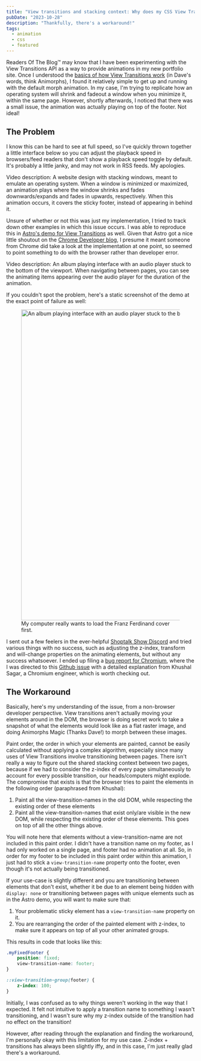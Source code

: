 ---
title: "View transitions and stacking context: Why does my CSS View Transition ignore z-index?"
pubDate: "2023-10-28"
description: "Thankfully, there's a workaround!"
tags:
  - animation
  - css
  - featured
---


Readers Of The Blog™ may know that I have been experimenting with the View Transitions API as a way to provide animations in my new portfolio site. Once I understood the [basics of how View Transitions work](https://daverupert.com/2023/05/getting-started-view-transitions/) (in Dave's words, think Animorphs), I found it relatively simple to get up and running with the default morph animation. In my case, I'm trying to replicate how an operating system will shrink and fadeout a window when you minimize it, within the same page. However, shortly afterwards, I noticed that there was a small issue, the animation was actually playing on top of the footer. Not ideal!

## The Problem

I know this can be hard to see at full speed, so I've quickly thrown together a little interface below so you can adjust the playback speed in browsers/feed readers that don't show a playback speed toggle by default. It's probably a little janky, and may not work in RSS feeds. My apologies.

<VideoPlayback
	aspectRatio="372 / 664"
	source="https://res.cloudinary.com/nicchan/video/upload/v1698457267/view-transitions.mp4">
	Video description: A website design with stacking windows, meant to emulate an
	operating system. When a window is minimized or maximized, an animation plays
	where the window shrinks and fades downwards/expands and fades in upwards,
	respectively. When this animation occurs, it covers the sticky footer, instead
	of appearing in behind it.
</VideoPlayback>

Unsure of whether or not this was just my implementation, I tried to track down other examples in which this issue occurs. I was able to reproduce this in [Astro's demo for View Transitions](https://astro-records.pages.dev/) as well. Given that Astro got a nice little shoutout on the [Chrome Developer blog](https://developer.chrome.com/blog/astro-view-transitions/), I presume it meant someone from Chrome did take a look at the implementation at one point, so seemed to point something to do with the browser rather than developer error.

<VideoPlayback
	aspectRatio="1090 / 830;"
	source="https://res.cloudinary.com/nicchan/video/upload/v1698457267/view-transitions-3.mp4">
	Video description: An album playing interface with an audio player stuck to
	the bottom of the viewport. When navigating between pages, you can see the
	animating items appearing over the audio player for the duration of the
	animation.
</VideoPlayback>

If you couldn't spot the problem, here's a static screenshot of the demo at the exact point of failure as well:

<figure>
	<Image
		src="https://res.cloudinary.com/nicchan/image/upload/v1698457282/56.png"
		width="1090"
		height="830"
		alt="An album playing interface with an audio player stuck to the bottom of the viewport. There is a Franz Ferdinand cover overlaying part of the audio player."
	/>
	<figcaption>
		My computer really wants to load the Franz Ferdinand cover first.
	</figcaption>
</figure>

I sent out a few feelers in the ever-helpful [Shoptalk Show Discord](https://shoptalkshow.com/) and tried various things with no success, such as adjusting the z-index, transform and will-change properties on the animating elements, but without any success whatsoever. I ended up filing a [bug report for Chromium](https://bugs.chromium.org/p/chromium/issues/detail?id=1496143), where the I was directed to this [Github issue](https://github.com/w3c/csswg-drafts/issues/8941) with a detailed explanation from Khushal Sagar, a Chromium engineer, which is worth checking out.

## The Workaround

Basically, here's my understanding of the issue, from a non-browser developer perspective. View transitions aren't actually moving your elements around in the DOM, the browser is doing secret work to take a snapshot of what the elements would look like as a flat raster image, and doing Animorphs Magic (Thanks Dave!) to morph between these images.

Paint order, the order in which your elements are painted, cannot be easily calculated without applying a complex algorithm, especially since many uses of View Transitions involve transitioning between pages. There isn't really a way to figure out the shared stacking context between two pages, because if we had to consider the z-index of every page simultaneously to account for every possible transition, our heads/computers might explode. The compromise that exists is that the browser tries to paint the elements in the following order (paraphrased from Khushal):

1. Paint all the view-transition-names in the old DOM, while respecting the existing order of these elements
2. Paint all the view-transition-names that exist only/are visible in the new DOM, while respecting the existing order of these elements. This goes on top of all the other things above.

You will note here that elements without a view-transition-name are not included in this paint order. I didn't have a transition name on my footer, as I had only worked on a single page, and footer had no animation at all. So, in order for my footer to be included in this paint order within this animation, I just had to stick a `view-transition-name` property onto the footer, even though it's not actually being transitioned.

If your use-case is slightly different and you are transitioning between elements that don't exist, whether it be due to an element being hidden with `display: none` or transitioning between pages with unique elements such as in the Astro demo, you will want to make sure that:

1. Your problematic sticky element has a `view-transition-name` property on it.
2. You are rearranging the order of the painted element with z-index, to make sure it appears on top of all your other animated groups.

This results in code that looks like this:

```css
.myFixedFooter {
	position: fixed;
	view-transition-name: footer;
}
```

```css
::view-transition-group(footer) {
	z-index: 100;
}
```

Initially, I was confused as to why things weren't working in the way that I expected. It felt not intuitive to apply a transition name to something I wasn't transitioning, and I wasn't sure why my z-index outside of the transition had no effect on the transition!

However, after reading through the explanation and finding the workaround, I'm personally okay with this limitation for my use case. Z-index + transitions has always been slightly iffy, and in this case, I'm just really glad there's a workaround.
